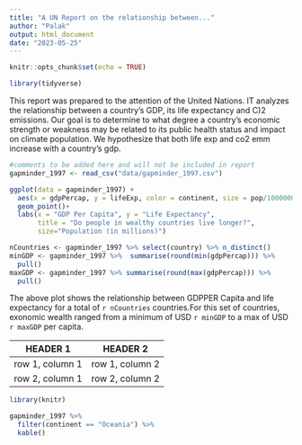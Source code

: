 ```yaml
---
title: "A UN Report on the relationship between..."
author: "Palak"
output: html_document
date: "2023-05-25"
---
```


```r
knitr::opts_chunk$set(echo = TRUE)
```

```r
library(tidyverse)
```

This report was prepared to the attention of the United Nations. IT analyzes the relationship between a country's GDP, its life expectancy and C)2 emissions. Our goal is to determine to what degree a country's economic strength or weakness may be related to its public health status and impact on climate population. We hypothesize that both life exp and co2 emm increase with a country's gdp.

```r
#comments to be added here and will not be included in report
gapminder_1997 <- read_csv("data/gapminder_1997.csv")
```

```r
ggplot(data = gapminder_1997) +
  aes(x = gdpPercap, y = lifeExp, color = continent, size = pop/1000000)+
  geom_point()+
  labs(x = "GDP Per Capita", y = "Life Expectancy", 
       title = "Do people in wealthy countries live longer?", 
       size="Population (in millions)")

```

```r
nCountries <- gapminder_1997 %>% select(country) %>% n_distinct()
minGDP <- gapminder_1997 %>%  summarise(round(min(gdpPercap))) %>% 
  pull()
maxGDP <- gapminder_1997 %>% summarise(round(max(gdpPercap))) %>% 
  pull()
```

The above plot shows the relationship between GDPPER Capita and life expectancy for a total of `r nCountries` countries.For this set of countries, exonomic wealth ranged from a minimum of USD `r minGDP` to a max of USD `r maxGDP` per capita.

| HEADER 1 | HEADER 2 |
| -------- | -------- |
| row 1, column 1 | row 1, column 2 |
| row 2, column 1 | row 2, column 2 |

```r
library(knitr)

gapminder_1997 %>% 
  filter(continent == "Oceania") %>% 
  kable()

```

